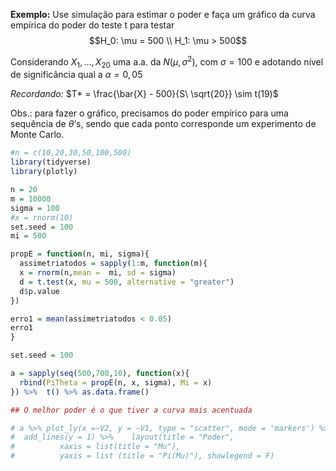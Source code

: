**Exemplo:** Use simulação para estimar o poder e faça um gráfico da curva empírica do poder do teste t para testar  
$$H_0: \mu = 500 \\
H_1: \mu > 500$$  

Considerando $X_1,...,X_20$ uma a.a. da $N(\mu , \sigma^2)$, com $\sigma = 100$ e adotando nível de significância qual a $\alpha = 0,05$  

_Recordando:_ $T* = \frac{\bar{X} - 500}{S\ \sqrt{20}} \sim t(19)$  

Obs.: para fazer o gráfico, precisamos do poder empírico para uma sequência de $\theta$'s, sendo que cada ponto corresponde um experimento de Monte Carlo.  


```r
#n = c(10,20,30,50,100,500)
library(tidyverse)
library(plotly)

n = 20
m = 10000
sigma = 100
#x = rnorm(10)
set.seed = 100
mi = 500

propE = function(n, mi, sigma){
  assimetriatodos = sapply(1:m, function(m){
  x = rnorm(n,mean =  mi, sd = sigma)
  d = t.test(x, mu = 500, alternative = "greater")
  d$p.value
})

erro1 = mean(assimetriatodos < 0.05)
erro1
}

set.seed = 100

a = sapply(seq(500,700,10), function(x){
  rbind(PiTheta = propE(n, x, sigma), Mi = x)
}) %>%  t() %>% as.data.frame()

## O melhor poder é o que tiver a curva mais acentuada

# a %>% plot_ly(x =~V2, y = ~V1, type = "scatter", mode = 'markers') %>% 
#  add_lines(y = 1) %>%    layout(title = "Poder",
#          xaxis = list(title = "Mu"),
#          yaxis = list (title = "Pi(Mu)"), showlegend = F)
```

